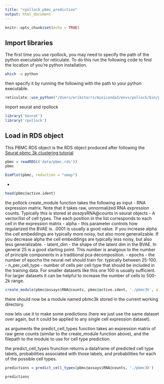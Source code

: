 ```yaml
---
title: "rpollock_pbmc_prediction"
output: html_document
---
```


```r
knitr::opts_chunk$set(echo = TRUE)
```

## Import libraries

The first time you use rpollock, you may need to specify the path of the python executable for reticulate. To do this run the following code to find the location of you're python installation.

```bash
which -a python
```

then specify it by running the following with the path to your python executable.

```r
reticulate::use_python("/Users/erikstorrs/miniconda3/envs/pollock/bin/python")
```


import seurat and rpollock

```r
library('Seurat')
library('rpollock')
```

## Load in RDS object
This PBMC RDS object is the RDS object produced after following the [Seurat pbmc 3k clustering tutorial](https://satijalab.org/seurat/v3.1/pbmc3k_tutorial.html)

```r
pbmc = readRDS(('data/pbmc.rds'))
pbmc
```


```r
DimPlot(pbmc, reduction = "umap")
```


  - 
```r
head(pbmc@active.ident)
```

the pollock create_module function takes the following as input
  - RNA expression matrix. Note that it takes raw, unnormalized RNA expression counts. Typically this is stored at $assays$RNA@counts in seurat objects
  - A vector/list of cell types. The each position in the list corresponds to each cell in the expression matrix
  - alpha
    - this parameter controls how regularized the BVAE is. .0001 is usually a good value. If you increase alpha the cell embeddings are typically more noisy, but also more generalizable. If you decrease alpha the cell embeddings are typically less noisy, but also less generalizable.
  - latent_dim
    - the shape of the latent dim in the BVAE. In general 25 is a good starting point. This number is analgous to the number of principle components in a traditional pca decomposition.
  - epochs
    - the number of epochs the neural net should train for. typically between 25-100.
  - n_per_cell_type
    - number of cells per cell type that should be included in the training data. For smaller datasets like this one 100 is usually sufficient. For larger datasets it can be helpful to increase the number of cells to 500-2k range.

```r
create_module(pbmc@assays$RNA@counts, pbmc@active.ident, './pbmc3k', alpha=.0001, latent_dim=25, epochs=25, n_per_cell_type=100)
```

there should now be a module named pbmc3k stored in the current working directory.

now lets use it to make some predictions (here we just use the same dataset over again, but it could be applied to any single cell expression dataset).

as arguments the predict_cell_types function takes an expression matrix of raw gene counts (similar to the create_module function above), and the filepath to the module to use for cell type prediction.

the predict_cell_types frunction returns a dataframe of predicted cell type labels, probabilities associated with those labels, and probabilities for each of the possible cell types.

```r
predictions = predict_cell_types(pbmc@assays$RNA@counts, './pbmc3k')

predictions
```



